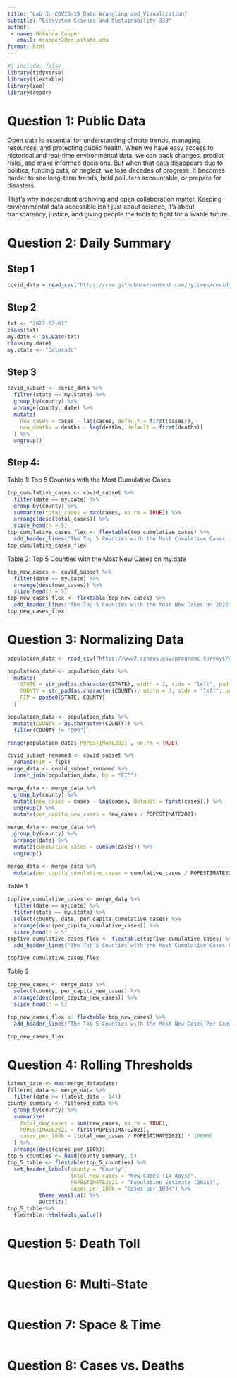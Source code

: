 ```yaml
---
title: "Lab 3: COVID-19 Data Wrangling and Visualization"
subtitle: "Ecosystem Science and Sustainability 330"
author: 
 - name: Mckenna Cooper
   email: mcooper2@colostate.edu
format: html
---
```

```r
#| include: false
library(tidyverse)
library(flextable)
library(zoo)
library(readr)
```

# Question 1: Public Data
Open data is essential for understanding climate trends, managing resources, and protecting public health. When we have easy access to historical and real-time environmental data, we can track changes, predict risks, and make informed decisions. But when that data disappears due to politics, funding cuts, or neglect, we lose decades of progress. It becomes harder to see long-term trends, hold polluters accountable, or prepare for disasters.

That’s why independent archiving and open collaboration matter. Keeping environmental data accessible isn’t just about science, it’s about transparency, justice, and giving people the tools to fight for a livable future.

# Question 2: Daily Summary
## Step 1
```r
covid_data = read_csv("https://raw.githubusercontent.com/nytimes/covid-19-data/master/us-counties.csv")
```
## Step 2
```r
txt <- "2022-02-01"
class(txt)
my.date <- as.Date(txt)
class(my.date)
my.state <- "Colorado"
```
## Step 3
```r
covid_subset <- covid_data %>%
  filter(state == my.state) %>%
  group_by(county) %>%
  arrange(county, date) %>%
  mutate(
    new_cases = cases - lag(cases, default = first(cases)), 
    new_deaths = deaths - lag(deaths, default = first(deaths))
  ) %>%
  ungroup()
```
## Step 4:
Table 1: Top 5 Counties with the Most Cumulative Cases
```r
top_cumulative_cases <- covid_subset %>%
  filter(date == my.date) %>%
  group_by(county) %>%
  summarize(total_cases = max(cases, na.rm = TRUE)) %>%
  arrange(desc(total_cases)) %>%
  slice_head(n = 5)
top_cumulative_cases_flex <- flextable(top_cumulative_cases) %>%
  add_header_lines("The Top 5 Counties with the Most Cumulative Cases in Colorado on February 1st, 2021")
top_cumulative_cases_flex
```
Table 2: Top 5 Counties with the Most New Cases on my.date
```r
top_new_cases <- covid_subset %>%
  filter(date == my.date) %>%  
  arrange(desc(new_cases)) %>%  
  slice_head(n = 5) 
top_new_cases_flex <- flextable(top_new_cases) %>%
  add_header_lines("The Top 5 Counties with the Most New Cases on 2022-02-01")
top_new_cases_flex
```

# Question 3: Normalizing Data
```r
population_data <- read_csv("https://www2.census.gov/programs-surveys/popest/datasets/2020-2023/counties/totals/co-est2023-alldata.csv")
```
```r
population_data <- population_data %>%
  mutate(
    STATE = str_pad(as.character(STATE), width = 2, side = "left", pad = "0"),
    COUNTY = str_pad(as.character(COUNTY), width = 3, side = "left", pad = "0"),
    FIP = paste0(STATE, COUNTY)  
  )
```

```r
population_data <- population_data %>%
  mutate(COUNTY = as.character(COUNTY)) %>%
  filter(COUNTY != "000")
```


```r
range(population_data$`POPESTIMATE2021`, na.rm = TRUE)
```

```r
covid_subset_renamed <- covid_subset %>%
  rename(FIP = fips)
merge_data <- covid_subset_renamed %>%
  inner_join(population_data, by = "FIP")
```
```r
merge_data <- merge_data %>%
  group_by(county) %>%
  mutate(new_cases = cases - lag(cases, default = first(cases))) %>%
  ungroup() %>%
  mutate(per_capita_new_cases = new_cases / POPESTIMATE2021)

merge_data <- merge_data %>%
  group_by(county) %>%
  arrange(date) %>%
  mutate(cumulative_cases = cumsum(cases)) %>%
  ungroup() 

merge_data <- merge_data %>%
  mutate(per_capita_cumulative_cases = cumulative_cases / POPESTIMATE2021)
```
Table 1
```r
topfive_cumulative_cases <- merge_data %>%
  filter(date == my.date) %>%
  filter(state == my.state) %>%
  select(county, date, per_capita_cumulative_cases) %>%
  arrange(desc(per_capita_cumulative_cases)) %>%
  slice_head(n = 5)
topfive_cumulative_cases_flex <- flextable(topfive_cumulative_cases) %>%
  add_header_lines("The Top 5 Counties with the Most Cumulative Cases Per Capita (2021-02-01)")

topfive_cumulative_cases_flex
```
Table 2
```r
top_new_cases <- merge_data %>%
  select(county, per_capita_new_cases) %>%
  arrange(desc(per_capita_new_cases)) %>%
  slice_head(n = 5)

top_new_cases_flex <- flextable(top_new_cases) %>%
  add_header_lines("The Top 5 Counties with the Most New Cases Per Capita (2021-02-01)")

top_new_cases_flex
```

# Question 4: Rolling Thresholds
```r
latest_date <- max(merge_data$date)  
filtered_data <- merge_data %>%
  filter(date >= (latest_date - 14))
county_summary <- filtered_data %>%
  group_by(county) %>%
  summarize(
    total_new_cases = sum(new_cases, na.rm = TRUE),
    POPESTIMATE2021 = first(POPESTIMATE2021),
    cases_per_100k = (total_new_cases / POPESTIMATE2021) * 100000
  ) %>%
  arrange(desc(cases_per_100k)) 
top_5_counties <- head(county_summary, 5)
top_5_table <- flextable(top_5_counties) %>%
  set_header_labels(county = "County", 
                    total_new_cases = "New Cases (14 days)", 
                    POPESTIMATE2021 = "Population Estimate (2021)", 
                    cases_per_100k = "Cases per 100K") %>%
          theme_vanilla() %>%
          autofit()
top_5_table %>%
  flextable::htmltools_value()
```

# Question 5: Death Toll
```r

```

# Question 6: Multi-State
```r

```

# Question 7: Space & Time
```r

```

# Question 8: Cases vs. Deaths
```r

```

